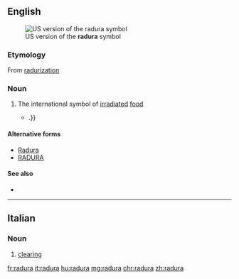 ==English==
[[File:Radura.gif|thumb|US version of the '''radura''' symbol]]

===Etymology===
From [[radurization]]

===Noun===
{{en-noun|?}}

# The international symbol of [[irradiate]]d [[food]]
#* {{quote-news|date=May 2, 2007|author=David Karp|title=A Luscious Taste and Aroma From India Arrives at Last|work=New York Times|url=http://www.nytimes.com/2007/05/02/dining/02mang.html
|passage=Moreover, the Food and Drug Administration is proposing new rules that would no longer require irradiated foods to bear the international '''radura''' symbol{{...|, if they are not “materially changed” by irradiation}}.}}

====Alternative forms====
* [[Radura]]
* [[RADURA]]

====See also====
* {{pedialite}}

----

==Italian==

===Noun===
{{it-noun|f}}

# [[clearing]]

[[fr:radura]]
[[it:radura]]
[[hu:radura]]
[[mg:radura]]
[[chr:radura]]
[[zh:radura]]